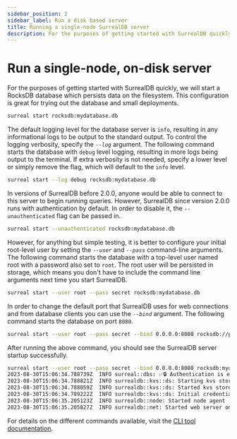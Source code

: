 ```yaml
---
sidebar_position: 2
sidebar_label: Run a disk based server
title: Running a single-node SurrealDB server
description: For the purposes of getting started with SurrealDB quickly, we will start a RocksDB database which persists data on the filesystem.
---
```


# Run a single-node, on-disk server

For the purposes of getting started with SurrealDB quickly, we will start a RocksDB database which persists data on the filesystem. This configuration is great for trying out the database and small deployments.

```bash 
surreal start rocksdb:mydatabase.db
```

The default logging level for the database server is `info`, resulting in any informational logs to be output to the standard output. To control the logging verbosity, specify the *`--log`* argument. The following command starts the database with `debug` level logging, resulting in more logs being output to the terminal. If extra verbosity is not needed, specify a lower level or simply remove the flag, which will default to the `info` level.

```bash
surreal start --log debug rocksdb:mydatabase.db
```

In versions of SurrealDB before 2.0.0, anyone would be able to connect to this server to begin running queries. However, SurrealDB since version 2.0.0 runs with authentication by default. In order to disable it, the `--unauthenticated` flag can be passed in.

```bash
surreal start --unauthenticated rocksdb:mydatabase.db
```

However, for anything but simple testing, it is better to configure your initial root-level user by setting the *`--user`* and *`--pass`* command-line arguments. The following command starts the database with a top-level user named root with a password also set to `root`. The root user will be persisted in storage, which means you don't have to include the command line arguments next time you start SurrealDB.

```bash
surreal start --user root --pass secret rocksdb:mydatabase.db
```

In order to change the default port that SurrealDB uses for web connections and from database clients you can use the *`--bind`* argument. The following command starts the database on port `8080`.

```bash
surreal start --user root --pass secret --bind 0.0.0.0:8080 rocksdb://path/to/mydatabase
```
After running the above command, you should see the SurrealDB server startup successfully.

```bash
surreal start --user root --pass secret --bind 0.0.0.0:8080 rocksdb:mydatabase.db
2023-08-30T15:06:34.788739Z  INFO surreal::dbs: ✅🔒 Authentication is enabled 🔒✅
2023-08-30T15:06:34.788821Z  INFO surrealdb::kvs::ds: Starting kvs store in file:mydatabase.db
2023-08-30T15:06:34.788859Z  INFO surrealdb::kvs::ds: Started kvs store in file:mydatabase.db
2023-08-30T15:06:34.789222Z  INFO surrealdb::kvs::ds: Initial credentials were provided and no existing root-level users were found: create the initial user 'root'.
2023-08-30T15:06:35.205123Z  INFO surrealdb::node: Started node agent
2023-08-30T15:06:35.205827Z  INFO surrealdb::net: Started web server on 0.0.0.0:8080
```

For details on the different commands available, visit the [CLI tool documentation](/docs/surrealdb/cli).

